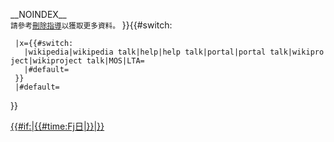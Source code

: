 __NOINDEX__
<!-- 当版本固定后，请不要移动或编辑这个模板消息
-->{{mbox
| type = delete
| image= [[File:Icono aviso borrar.svg|40px]]
| text = 根据维基百科[[Wikipedia:删除方针|删除方针]]，此頁已被提出存廢討論。請前往“{{VfdLink|date={{{date|}}}}}”討論是否應該被刪除以協助達成共識。{{#if:{{{1|}}}|<br/>理由：'''{{{1}}}'''}}<br /><small>請參考[[維基百科:刪除指導|刪除指導]]以獲取更多資料。</small>{{VfdNotice|date={{{date|}}}|reason={{{1|}}}}}
}}<includeonly>{{#switch:{{{category|x}}}
  |x={{#switch:{{lc:{{NAMESPACE}}}}
    |wikipedia|wikipedia talk|help|help talk|portal|portal talk|wikiproject|wikiproject talk|MOS|LTA=[[Category:存废讨论|{{#if:{{{date|}}}|{{#time:Fj日|{{{date|}}}}}|{{PAGENAME}}}}]]
    |#default=
  }}
  |#default=
}}</includeonly><noinclude>
{{Documentation|Template:Vfd/doc}}
</noinclude>